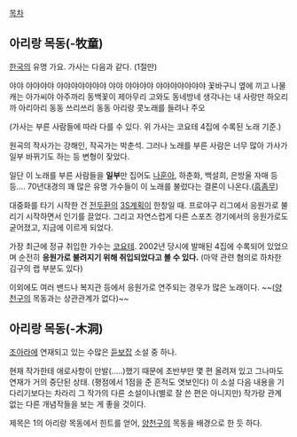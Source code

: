 [[목차]]
== 아리랑 목동(-牧童) ==

[[한국]]의 유명 가요. 가사는 다음과 같다. (1절만)

야야 야야야야 야야야야야야야
야야 야야야야 야야야야야야야
꽃바구니 옆에 끼고 나물 캐는 아가씨야
아주까리 동백꽃이 제아무리 고와도
동네방네 생각나는 내 사랑만 하오리까
아리아리 동동 쓰리쓰리 동동
아리랑 콧노래를 들려나 주오

(가사는 부른 사람들에 따라 다를 수 있다. 위 가사는 코요테 4집에 수록된 노래 기준.)

원곡의 작사가는 강해인, 작곡가는 박춘석. 그러나 노래를 부른 사람은 너무 많아 가사가 일부 바뀌기도 하는 등 변형이 잦았다.

일단 이 노래를 부른 사람들을 '''일부'''만 집어도 [[나훈아]], 하춘화, 백설희, 은방울 자매 등등....
70년대경의 꽤 많은 유명 가수들이 이 노래를 불렀다는 결론이 나온다.([[흠좀무]])

대중화를 타기 시작한 건 [[전두환]]의 [[3S계획]]이 한창일 때. 프로야구 리그에서 응원가로 불리기 시작하면서 인기를 끌었다. 그리고 자연스럽게 다른 스포츠 경기에서의 응원가로도 굳어졌고, 지금에 이르게 되었다.

가장 최근에 정규 취입한 가수는 [[코요테]]. 2002년 당시에 발매된 4집에 수록되어 있었으며 순전히 '''응원가로 불려지기 위해 취입되었다고 볼 수 있다.''' (마약 관련 혐의로 하차한 김구의 랩 부분도 있다)

이외에도 여러 밴드나 복지관 등에서 응원가로 연주되는 경우가 많은 노래이다.
~~([[양천구]]의 목동과는 상관관계가 없다)~~


== 아리랑 목동(-木洞) ==

[[조아라]]에 연재되고 있는 수많은 [[듣보잡]] 소설 중 하나.

현재 작가한테 애로사항이 만발(.....)했기 때문에 초반부만 몇 편 올려져 있고 그나마도 연재가 거의 중단된 상태. (평점에서 1점을 준 흔적도 엿보인다) 이 소설 다음 내용을 기다리기보다는 차라리 그 작가의 다른 소설이나(별로 잘 쓴 편은 아니지만) 작가랑 관계 없는 다른 개념작들을 보는 게 좋을 것이다. 

제목은 1의 아리랑 목동에서 힌트를 얻어, [[양천구]]의 목동을 배경으로 한 듯 하다.
